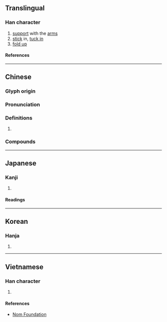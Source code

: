 {{character info/new}}
==Translingual==

===Han character===
{{Han char|rn=64|rad=手|as=08|sn=11|four=50047|canj=QYOK|ids=⿰扌夜}}

# [[support]] with the [[arm]]s
# [[stick]] in, [[tuck in]]
# [[fold up]]

====References====
{{Han ref|kx=0437.190|dkj=12262|dj=0787.080|hdz=31903.050|uh=6396}}

----

==Chinese==
{{zh-forms}}

===Glyph origin===
{{Han etym}}

===Pronunciation===
{{zh-pron
|m=yē,yè,yì
|c=jik6,jat6
|h=pfs=
|md=
|mn=qz:ia̍k/xm,zz:e̍k/qz:iǎ/tw,xm,zz:iā
|mn_note=ia̍k/e̍k - literary; iǎ/iā - vernacular (俗)
|w=
|mc=y
|oc=y
|cat=
}}

===Definitions===
{{zh-hanzi}}

# {{rfdef|lang=zh}}

===Compounds===
{{zh-der|張掖}}

----

==Japanese==

===Kanji===
{{ja-kanji|grade=|rs=手08}}

# {{defn|lang=ja|sort=手08}}

====Readings====
{{ja-readings
|on=えき
|kun=わきばさむ, たすける, わき
}}

----

==Korean==

===Hanja===
{{ko-hanja|액}}

# {{defn|lang=ko|sort=手08}}

----

==Vietnamese==

===Han character===
{{vi-readings|rs=手08|reading=dịch}}

# {{defn|lang=vi|sort=手08}}

====References====
* [http://nomfoundation.org/common/nom_details.php?codepoint=6396 Nom Foundation]